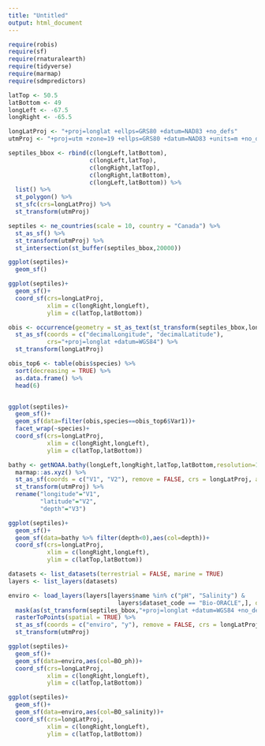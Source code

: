 ```yaml
---
title: "Untitled"
output: html_document
---
```


```r
require(robis)
require(sf)
require(rnaturalearth)
require(tidyverse)
require(marmap)
require(sdmpredictors)
```

```r
latTop <- 50.5
latBottom <- 49
longLeft <- -67.5
longRight <- -65.5

longLatProj <- "+proj=longlat +ellps=GRS80 +datum=NAD83 +no_defs"
utmProj <- "+proj=utm +zone=19 +ellps=GRS80 +datum=NAD83 +units=m +no_defs"

septiles_bbox <- rbind(c(longLeft,latBottom),
                       c(longLeft,latTop),
                       c(longRight,latTop),
                       c(longRight,latBottom),
                       c(longLeft,latBottom)) %>% 
  list() %>% 
  st_polygon() %>% 
  st_sfc(crs=longLatProj) %>% 
  st_transform(utmProj)

septiles <- ne_countries(scale = 10, country = "Canada") %>% 
  st_as_sf() %>% 
  st_transform(utmProj) %>% 
  st_intersection(st_buffer(septiles_bbox,20000))

ggplot(septiles)+
  geom_sf()
```

```r
ggplot(septiles)+
  geom_sf()+
  coord_sf(crs=longLatProj,
           xlim = c(longRight,longLeft),
           ylim = c(latTop,latBottom))
```


```r
obis <- occurrence(geometry = st_as_text(st_transform(septiles_bbox,longLatProj))) %>% 
  st_as_sf(coords = c("decimalLongitude", "decimalLatitude"),
           crs="+proj=longlat +datum=WGS84") %>%
  st_transform(longLatProj)

```

```r
obis_top6 <- table(obis$species) %>% 
  sort(decreasing = TRUE) %>% 
  as.data.frame() %>% 
  head(6)


ggplot(septiles)+
  geom_sf()+
  geom_sf(data=filter(obis,species==obis_top6$Var1))+
  facet_wrap(~species)+
  coord_sf(crs=longLatProj,
           xlim = c(longRight,longLeft),
           ylim = c(latTop,latBottom))
```

```r
bathy <- getNOAA.bathy(longLeft,longRight,latTop,latBottom,resolution=1) %>% 
  marmap::as.xyz() %>%
  st_as_sf(coords = c("V1", "V2"), remove = FALSE, crs = longLatProj, agr = "constant") %>% 
  st_transform(utmProj) %>% 
  rename("longitude"="V1",
         "latitude"="V2",
         "depth"="V3")

```

```r
ggplot(septiles)+
  geom_sf()+
  geom_sf(data=bathy %>% filter(depth<0),aes(col=depth))+
  coord_sf(crs=longLatProj,
           xlim = c(longRight,longLeft),
           ylim = c(latTop,latBottom))
```

```r
datasets <- list_datasets(terrestrial = FALSE, marine = TRUE)
layers <- list_layers(datasets)

enviro <- load_layers(layers[layers$name %in% c("pH", "Salinity") & 
                               layers$dataset_code == "Bio-ORACLE",], datadir = tempdir()) %>%
  mask(as(st_transform(septiles_bbox,"+proj=longlat +datum=WGS84 +no_defs +ellps=WGS84 +towgs84=0,0,0"),"Spatial")) %>% 
  rasterToPoints(spatial = TRUE) %>% 
  st_as_sf(coords = c("enviro", "y"), remove = FALSE, crs = longLatProj, agr = "constant") %>% 
  st_transform(utmProj)
```


```r
ggplot(septiles)+
  geom_sf()+
  geom_sf(data=enviro,aes(col=BO_ph))+
  coord_sf(crs=longLatProj,
           xlim = c(longRight,longLeft),
           ylim = c(latTop,latBottom))
```

```r
ggplot(septiles)+
  geom_sf()+
  geom_sf(data=enviro,aes(col=BO_salinity))+
  coord_sf(crs=longLatProj,
           xlim = c(longRight,longLeft),
           ylim = c(latTop,latBottom))
```